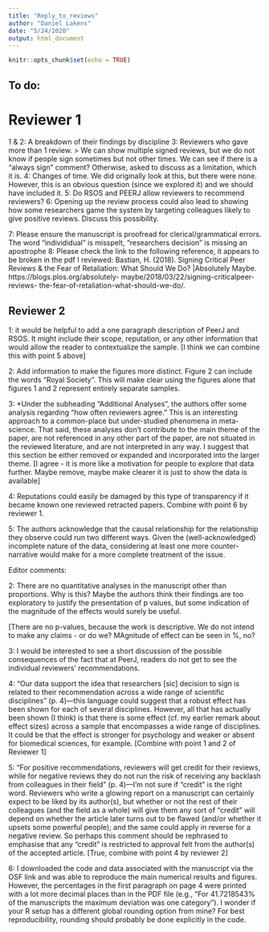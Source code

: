 ```yaml
---
title: "Reply_to_reviews"
author: "Daniel Lakens"
date: "5/24/2020"
output: html_document
---
```


```r
knitr::opts_chunk$set(echo = TRUE)
```

## To do:

# Reviewer 1

1 & 2: A breakdown of their findings by discipline
3: Reviewers who gave more than 1 review. 
> We can show multiple signed reviews, but we do not know if people sign sometimes but not other times. We can see if there is a "always sign" comment? Otherwise, asked to discuss as a limitation, which it is. 
4: Changes of time. We did originally look at this, but there were none. However, this is an obvious question (since we explored it) and we should have included it. 
5: Do RSOS and PEERJ allow reviewers to recommend reviewers? 
6: Opening up the review process could also lead to showing how some researchers game the system by targeting colleagues likely to give positive reviews. Discuss this possibility. 

7: Please ensure the manuscript is proofread for clerical/grammatical errors. The word
"individidual" is misspelt, "researchers decision" is missing an apostrophe
8: Please check the link to the following reference, it appears to be broken in the pdf I reviewed:
Bastian, H. (2018). Signing Critical Peer Reviews & the Fear of Retaliation: What Should We
Do? |Absolutely Maybe. https://blogs.plos.org/absolutely- maybe/2018/03/22/signing-criticalpeer-
reviews- the-fear-of-retaliation-what-should-we-do/.

## Reviewer 2

1: it would be helpful to add a one paragraph description of PeerJ and RSOS. It might
include their scope, reputation, or any other information that would allow the reader to
contextualize the sample. [I think we can combine this with point 5 above]

2: Add information to make the figures more distinct. Figure 2 can include the words “Royal
Society”. This will make clear using the figures alone that figures 1 and 2 represent entirely
separate samples.

3: *Under the subheading “Additional Analyses”, the authors offer some analysis regarding “how
often reviewers agree.” This is an interesting approach to a common-place but under-studied
phenomena in meta-science. That said, these analyses don’t contribute to the main theme of the
paper, are not referenced in any other part of the paper, are not situated in the reviewed literature,
and are not interpreted in any way. I suggest that this section be either removed or expanded and
incorporated into the larger theme. 
[I agree - it is more like a motivation for people to explore that data further. Maybe remove, maybe make clearer it is just to show the data is available]

4: Reputations could easily be damaged by this type of transparency if it became known one reviewed retracted papers. Combine with point 6 by reviewer 1.

5: The authors acknowledge that the causal relationship for the relationship they observe could run
two different ways. Given the (well-acknowledged) incomplete nature of the data, considering at
least one more counter-narrative would make for a more complete treatment of the issue.

Editor comments: 

2: There are no quantitative analyses in the manuscript other than proportions. Why is this?
Maybe the authors think their findings are too exploratory to justify the presentation of p values, but some indication of the magnitude of the effects would surely be useful.

[There are no p-values, because the work is descriptive. We do not intend to make any claims - or do we? MAgnitude of effect can be seen in %, no?

3: I would be interested to see a short discussion of the possible consequences of the fact
that at PeerJ, readers do not get to see the individual reviewers’ recommendations.

4: “Our data support the idea that researchers [sic] decision to sign is related to their
recommendation across a wide range of scientific disciplines” (p. 4)—this language could
suggest that a robust effect has been shown for each of several disciplines. However, all that has actually been shown (I think) is that there is some effect (cf. my earlier remark about effect sizes) across a sample that encompasses a wide range of disciplines. It could be that the effect is
stronger for psychology and weaker or absent for biomedical sciences, for example. 
[Combine with point 1 and 2 of Reviewer 1]

5: “For positive recommendations, reviewers will get credit for their reviews, while for
negative reviews they do not run the risk of receiving any backlash from colleagues in their
field” (p. 4)—I’m not sure if “credit” is the right word. Reviewers who write a glowing report on
a manuscript can certainly expect to be liked by its author(s), but whether or not the rest of their
colleagues (and the field as a whole) will give them any sort of “credit” will depend on whether
the article later turns out to be flawed (and/or whether it upsets some powerful people); and the
same could apply in reverse for a negative review. So perhaps this comment should be rephrased
to emphasise that any “credit” is restricted to approval felt from the author(s) of the accepted
article. 
[True, combine with point 4 by reviewer 2]


6: I downloaded the code and data associated with the manuscript via the OSF link and was
able to reproduce the main numerical results and figures. However, the percentages in the first
paragraph on page 4 were printed with a lot more decimal places than in the PDF file (e.g., “For
41.7218543% of the manuscripts the maximum deviation was one category”). I wonder if your R
setup has a different global rounding option from mine? For best reproducibility, rounding
should probably be done explicitly in the code.